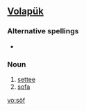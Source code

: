 ==[[Volapük]]==

===Alternative spellings===
*{{l|vo|soyf}}

===Noun===
{{infl|vo|noun}}
 
# [[settee]]
# [[sofa]]

[[vo:söf]]